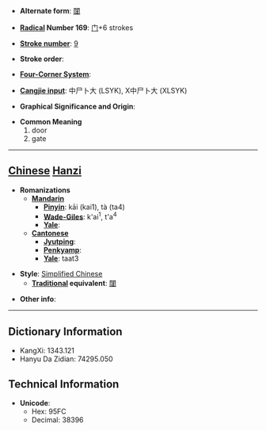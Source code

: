 * '''Alternate form''': [[闥]]

* '''[[Wiktionary:Chinese radical index| Radical]] Number 169''': [[Wiktionary:Chinese radical index 门|门]]+6 strokes

* '''[[Wiktionary:Chinese total strokes index|Stroke number]]''': [[Wiktionary:Chinese total strokes index 9|9]]

* '''Stroke order''': 

* '''[[Wiktionary:Chinese four corner index|Four-Corner System]]''': 

* '''[[Wiktionary:Chinese Cangjie index|Cangjie input]]''': 中尸卜大 (LSYK), X中尸卜大 (XLSYK)

* '''Graphical Significance and Origin''': 

* '''Common Meaning'''
*#door
*# gate


----

== [[Chinese]] [[Hanzi]] ==

* '''Romanizations'''
** '''[[Mandarin]]'''
*** '''[[Pinyin]]''': kāi (kai1), tà (ta4)
*** '''[[Wade-Giles]]''': k'ai<sup>1</sup>, t'a<sup>4</sup>
*** '''[[Yale]]''': 
** '''[[Cantonese]]'''
*** '''[[Jyutping]]''':
*** '''[[Penkyamp]]''': 
*** '''[[Yale]]''': taat3

* '''Style''': [[Simplified Chinese]] 
** '''[[Traditional Chinese|Traditional]] equivalent''': [[闥]]

* '''Other info''': 

----

== Dictionary Information ==

* KangXi: 1343.121
* Hanyu Da Zidian: 74295.050

== Technical Information ==

* '''Unicode''':
** Hex: 95FC
** Decimal: 38396